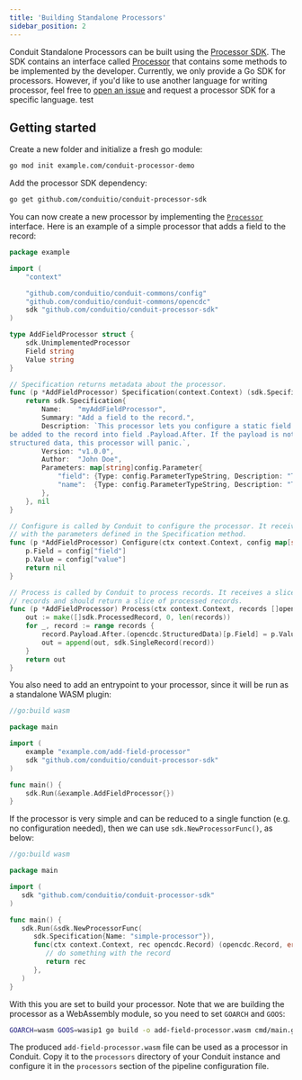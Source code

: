 ```yaml
---
title: 'Building Standalone Processors'
sidebar_position: 2
---
```


Conduit Standalone Processors can be built using the [Processor SDK](https://github.com/ConduitIO/conduit-processor-sdk).
The SDK contains an interface called [Processor](https://pkg.go.dev/github.com/conduitio/conduit-processor-sdk#Processor)
that contains some methods to be implemented by the developer.
Currently, we only provide a Go SDK for processors. However, if you'd like to use another language for writing processor,
feel free to [open an issue](https://github.com/ConduitIO/conduit/issues) and request a processor SDK for a specific language.
test

## Getting started

Create a new folder and initialize a fresh go module:

```sh
go mod init example.com/conduit-processor-demo
```

Add the processor SDK dependency:

```sh
go get github.com/conduitio/conduit-processor-sdk
```

You can now create a new processor by implementing the
[`Processor`](https://pkg.go.dev/github.com/conduitio/conduit-processor-sdk#Processor)
interface. Here is an example of a simple processor that adds a field to the
record:

```go
package example

import (
	"context"

	"github.com/conduitio/conduit-commons/config"
	"github.com/conduitio/conduit-commons/opencdc"
	sdk "github.com/conduitio/conduit-processor-sdk"
)

type AddFieldProcessor struct {
	sdk.UnimplementedProcessor
	Field string
	Value string
}

// Specification returns metadata about the processor.
func (p *AddFieldProcessor) Specification(context.Context) (sdk.Specification, error) {
	return sdk.Specification{
		Name:    "myAddFieldProcessor",
		Summary: "Add a field to the record.",
		Description: `This processor lets you configure a static field that will
be added to the record into field .Payload.After. If the payload is not
structured data, this processor will panic.`,
		Version: "v1.0.0",
		Author:  "John Doe",
		Parameters: map[string]config.Parameter{
			"field": {Type: config.ParameterTypeString, Description: "The name of the field to add"},
			"name":  {Type: config.ParameterTypeString, Description: "The value of the field to add"},
		},
	}, nil
}

// Configure is called by Conduit to configure the processor. It receives a map
// with the parameters defined in the Specification method.
func (p *AddFieldProcessor) Configure(ctx context.Context, config map[string]string) error {
	p.Field = config["field"]
	p.Value = config["value"]
	return nil
}

// Process is called by Conduit to process records. It receives a slice of
// records and should return a slice of processed records.
func (p *AddFieldProcessor) Process(ctx context.Context, records []opencdc.Record) []sdk.ProcessedRecord {
	out := make([]sdk.ProcessedRecord, 0, len(records))
	for _, record := range records {
		record.Payload.After.(opencdc.StructuredData)[p.Field] = p.Value
		out = append(out, sdk.SingleRecord(record))
	}
	return out
}
```

You also need to add an entrypoint to your processor, since it will be run as a
standalone WASM plugin:

```go
//go:build wasm

package main

import (
	example "example.com/add-field-processor"
	sdk "github.com/conduitio/conduit-processor-sdk"
)

func main() {
	sdk.Run(&example.AddFieldProcessor{})
}
```

If the processor is very simple and can be reduced to a single function (e.g.
no configuration needed), then we can use `sdk.NewProcessorFunc()`, as below:

```go
//go:build wasm

package main

import (
   sdk "github.com/conduitio/conduit-processor-sdk"
)

func main() {
   sdk.Run(&sdk.NewProcessorFunc(
      sdk.Specification{Name: "simple-processor"}),
      func(ctx context.Context, rec opencdc.Record) (opencdc.Record, error) {
         // do something with the record
         return rec
      },
   )
}
```

With this you are set to build your processor. Note that we are building the
processor as a WebAssembly module, so you need to set `GOARCH` and `GOOS`:

```sh
GOARCH=wasm GOOS=wasip1 go build -o add-field-processor.wasm cmd/main.go
```

The produced `add-field-processor.wasm` file can be used as a processor in
Conduit. Copy it to the `processors` directory of your Conduit instance and
configure it in the `processors` section of the pipeline configuration file.
